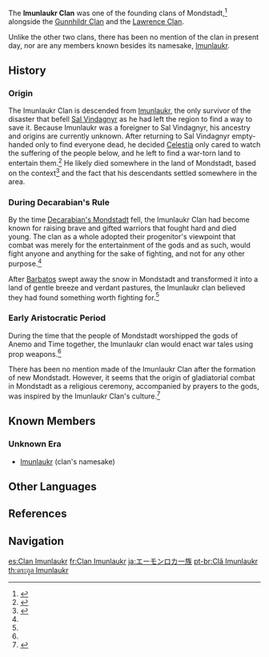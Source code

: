 {{Terminology Infobox
|image        = 
|type         = Families
|type2        = Mondstadt Clans
}}
The '''Imunlaukr Clan''' was one of the founding clans of Mondstadt,<ref name="Sac Greatsword">{{Ref/Weapon|Sacrificial Greatsword}}</ref> alongside the [[Gunnhildr Clan]] and the [[Lawrence Clan]].

Unlike the other two clans, there has been no mention of the clan in present day, nor are any members known besides its namesake, [[Imunlaukr]].

==History==
===Origin===
The Imunlaukr Clan is descended from [[Imunlaukr]], the only survivor of the disaster that befell [[Sal Vindagnyr]] as he had left the region to find a way to save it. Because Imunlaukr was a foreigner to Sal Vindagnyr, his ancestry and origins are currently unknown. After returning to Sal Vindagnyr empty-handed only to find everyone dead, he decided [[Celestia]] only cared to watch the suffering of the people below, and he left to find a war-torn land to entertain them.<ref>{{Ref/Weapon|Snow-Tombed Starsilver}}</ref> He likely died somewhere in the land of Mondstadt, based on the context<ref>{{Ref/ArtiSet|Blizzard Strayer}}</ref> and the fact that his descendants settled somewhere in the area.

===During Decarabian's Rule===
By the time [[Decarabian's Mondstadt]] fell, the Imunlaukr Clan had become known for raising brave and gifted warriors that fought hard and died young. The clan as a whole adopted their progenitor's viewpoint that combat was merely for the entertainment of the gods and as such, would fight anyone and anything for the sake of fighting, and not for any other purpose.<ref name="Sac Greatsword"/>

After [[Barbatos]] swept away the snow in Mondstadt and transformed it into a land of gentle breeze and verdant pastures, the Imunlaukr clan believed they had found something worth fighting for.<ref name="Sac Greatsword"/>

===Early Aristocratic Period===
During the time that the people of Mondstadt worshipped the gods of Anemo and Time together, the Imunlaukr clan would enact war tales using prop weapons.<ref name="Sac Greatsword"/>

There has been no mention made of the Imunlaukr Clan after the formation of new Mondstadt. However, it seems that the origin of gladiatorial combat in Mondstadt as a religious ceremony, accompanied by prayers to the gods, was inspired by the Imunlaukr Clan's culture.<ref>{{Ref/Weapon|Royal Greatsword}}</ref>

==Known Members==
===Unknown Era===
* [[Imunlaukr]] (clan's namesake)

==Other Languages==
{{Other Languages|default_hidden=1
|en      = Imunlaukr Clan
|zhs     = 伊蒙洛卡一族
|zhs_rm  = Yīméngluòkǎ-yīzú
|zht     = 伊蒙洛卡一族
|zht_rm  = Yīméngluòkǎ-yīzú
|ja      = エーモンロカ一族
|ja_rm   = Eemonroka-ichizoku
|ko      = //이뮨라우크// {{tt|일족|一族}}
|es      = Clan Imunlaukr
|fr      = Clan Imunlaukr
|ru      = Клан Имунлаукр
|th      = ตระกูล Imunlaukr
|th_rm   = 
|vi      = Gia Tộc Imunlaukr
|de      = Imunlaukr-Klan
|id      = Klan Imunlaukr
|pt      = Clã Imunlaukr
|tr      = 
|it      = 
}}

==References==
{{Reflist|2}}

==Navigation==
{{Faction Navbox}}

[[es:Clan Imunlaukr]]
[[fr:Clan Imunlaukr]]
[[ja:エーモンロカ一族]]
[[pt-br:Clã Imunlaukr]]
[[th:ตระกูล Imunlaukr]]